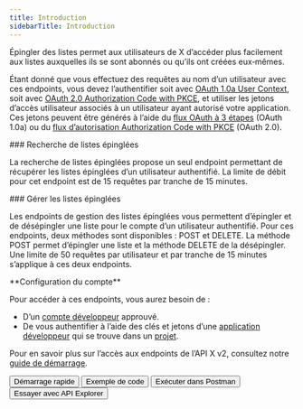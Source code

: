 ```yaml
---
title: Introduction
sidebarTitle: Introduction
---
```



Épingler des listes permet aux utilisateurs de X d’accéder plus facilement aux listes auxquelles ils se sont abonnés ou qu’ils ont créées eux‑mêmes.

Étant donné que vous effectuez des requêtes au nom d’un utilisateur avec ces endpoints, vous devez l’authentifier soit avec [OAuth 1.0a User Context](/fr/resources/fundamentals/authentication), soit avec [OAuth 2.0 Authorization Code with PKCE](fr/resources/fundamentals/authentication#oauth-2-0-authorization-code-flow-with-pkce-2), et utiliser les jetons d’accès utilisateur associés à un utilisateur ayant autorisé votre application. Ces jetons peuvent être générés à l’aide du [flux OAuth à 3 étapes](/fr/resources/fundamentals/authentication#obtaining-access-tokens-using-3-legged-oauth-flow) (OAuth 1.0a) ou du [flux d’autorisation Authorization Code with PKCE](/fr/resources/fundamentals/authentication#how-to-connect-to-endpoints-using-oauth-2-0-authorization-code-flow-with-pkce) (OAuth 2.0).

<div id="pinned-list-lookup">
  ### Recherche de listes épinglées
</div>

La recherche de listes épinglées propose un seul endpoint permettant de récupérer les listes épinglées d’un utilisateur authentifié. La limite de débit pour cet endpoint est de 15 requêtes par tranche de 15 minutes.
 

<div id="manage-pinned-lists">
  ### Gérer les listes épinglées
</div>

Les endpoints de gestion des listes épinglées vous permettent d’épingler et de désépingler une liste pour le compte d’un utilisateur authentifié. Pour ces endpoints, deux méthodes sont disponibles : POST et DELETE. La méthode POST permet d’épingler une liste et la méthode DELETE de la désépingler. Une limite de 50 requêtes par utilisateur et par tranche de 15 minutes s’applique à ces deux endpoints.

<Note>
  **Configuration du compte**

  Pour accéder à ces endpoints, vous aurez besoin de :

  - D’un [compte développeur](https://developer.x.com/en/portal/petition/essential/basic-info) approuvé.
  - De vous authentifier à l’aide des clés et jetons d’une [application développeur](/fr/resources/fundamentals/developer-apps) qui se trouve dans un [projet](/fr/resources/fundamentals/projects).

  Pour en savoir plus sur l’accès aux endpoints de l’API X v2, consultez notre [guide de démarrage](/fr/x-api/getting-started/getting-access).
</Note>

<div className="flex space-x-2">
  <Button href="https://app.getpostman.com/run-collection/9956214-784efcda-ed4c-4491-a4c0-a26470a67400">
    Démarrage rapide
  </Button>

  <Button href="/fr/x-api/lists/pinned-lists/quickstart/overview">
    Exemple de code
  </Button>

  <Button href="https://app.getpostman.com/run-collection/9956214-784efcda-ed4c-4491-a4c0-a26470a67400">
    Exécuter dans Postman
  </Button>

  <Button href="https://developer.x.com/apitools/api?endpoint=/2/users/%7Bid%7D/pinned_lists&method=get">
    Essayer avec API Explorer
  </Button>
</div>